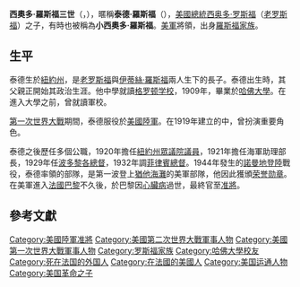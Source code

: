 {{expand language|1=en|time=2019-06-09T05:09:16+00:00}}
{{Unreferenced|time=2015-12-25T04:17:33+00:00}}
{{noteTA
|T=zh-hans:西奧多·罗斯福三世; zh-hant:狄奧多·羅斯福三世;
|1=zh-hans:西奧多; zh-hant:狄奧多;
|G1=美國總統
|G2=PP
}}{{Infobox officeholder
|honorific-prefix=[[准將|Brigadier General]]
|name            =西奧多·羅斯福三世<br/>Theodore Roosevelt Jr.
|image           =LC-DIG-ggbain-37582.jpg
|caption         =
|office          =[[菲律賓總督列表|菲律賓總督]]
|term_start      =1932年2月29日
|term_end        =1933年7月15日
|president       =[[赫伯特·胡佛|赫伯特·胡佛]]<br />[[富蘭克林·德拉諾·羅斯福|富蘭克林·德拉諾·羅斯福]]
|preceded        =[[德懷特·F·戴維斯|德懷特·F·戴維斯]]
|succeeded       =[[弗蘭克·墨菲|弗蘭克·墨菲]]
|office2         =[[波多黎各總督|波多黎各總督]]
|term_start2     =1929年9月9日
|term_end2       =1932年1月
|president2      =赫伯特·胡佛
|preceded2       ={{link-en|詹姆斯·R·貝弗利|James R. Beverley}}
|succeeded2      =詹姆斯·R·貝弗利
|office3         ={{link-en|美國海軍部助理部長|Assistant Secretary of the Navy}}
|term_start3     =1921年3月10日
|term_end3       =1924年9月30日
|president3      =[[沃倫·G·哈定|沃倫·G·哈定]]<br />[[卡爾文·柯立芝|卡爾文·柯立芝]]
|preceded3       ={{link-en|戈登·伍德伯里|Gordon Woodbury}}
|succeeded3      ={{link-en|西奧多·道格拉斯·羅賓森|Theodore Douglas Robinson}}
|office4         =[[紐約州眾議院|紐約州眾議院]]議員<br />來自第二區
|term_start4     =1920年
|term_end4       =1921年
|preceded4       =富蘭克林·A·科爾斯（Franklin A. Coles）
|succeeded4      ={{link-en|弗雷德里克·特魯比·戴維森|Frederick Trubee Davison}}
|birth_name=Theodore Roosevelt III
|birth_date      ={{birth date|1887|9|13}}
|death_date      ={{death date and age|1944|07|12|1887|11|13}}
|birth_place     ={{USA}}[[紐約州|紐約州]][[牡蠣灣_(紐約州)|牡蠣灣]]
|death_place     ={{flagicon image|Flag of France (1794–1815, 1830–1958).svg}} [[法蘭西共和國臨時政府|法國]][[梅奧蒂_(芒什省)|梅奧蒂]]
|death_cause     =[[心臟病|心臟病]]
|parents         =[[西奥多·罗斯福|西奥多·罗斯福]]<br />[[伊蒂絲·羅斯福|伊蒂絲·羅斯福]]
|spouse          ={{link-en|埃莉諾·巴特勒·亞歷山大|Eleanor Butler Alexander}}（m. 1910–1944）
|children        ={{flatlist|*格蕾絲
* {{link-en|西奧多·羅斯福四世|Theodore Roosevelt III|西奧多}}
* {{link-en|科尼利厄斯·V·S·羅斯福|Cornelius V.S. Roosevelt|科尼利厄斯}}
* {{link-en|昆汀·羅斯福二世|Quentin Roosevelt II|昆汀}}}}
|party           ={{GOP}}
|resting_place   =法國[[濱海科勒維爾|濱海科勒維爾]]{{link-en|諾曼第美軍紀念墓園|Normandy American Cemetery and Memorial}}<ref>{{Find a Grave|2144|Theodore Roosevelt, Jr}}.</ref>
|allegiance      ={{USA}}
|branch          ={{flag|United States Army}}
|serviceyears    =1917–1919<br />1940–1944
|rank            =[[File:US-O7_insignia.svg|22px]] [[准將|准將]]
|commands        ={{link-en|美國陸軍第26步兵團|26th Infantry Regiment (United States)}}
|battles         =[[第一次世界大戰|第一次世界大戰]]<br />[[第二次世界大戰|第二次世界大戰]]
* [[火炬行動|火炬行動]]
* [[西西里島戰役|西西里島戰役]]
* [[諾曼第戰役|諾曼第戰役]]
|mawards         =[[荣誉勋章|荣誉勋章]]<br />[[杰出服役十字勋章_(美国)|杰出服役十字勋章]]<br />[[陸軍傑出服役勳章_(美國)|陸軍傑出服役勳章]]<br />[[銀星勳章|銀星勳章]]（4次）<br />{{link-en|功績勳章|Legion of Merit}}<br />[[紫心勳章|紫心勳章]]<br />[[法國榮譽軍團勳章|法國榮譽軍團勳章]]<br />[[英勇十字勳章|英勇十字勳章]]
}}
'''西奧多·羅斯福三世'''（{{lang-en|Theodore Roosevelt III}}，{{bd|1887年|9月13日|1944年|7月12日|catIdx=Roosevelt, Theodore}}），暱稱'''泰德·羅斯福'''（{{lang|en|Ted Roosevelt}}），[[美國總統|美國總統]][[西奥多·罗斯福|西奥多·罗斯福]]（[[老罗斯福|老罗斯福]]）之子，有時也被稱為'''小西奧多·羅斯福'''。[[美軍|美軍]]將領，出身[[羅斯福家族|羅斯福家族]]。

==生平==
泰德生於[[紐約州|紐約州]]，是[[老罗斯福|老罗斯福]]與[[伊蒂絲·羅斯福|伊蒂絲·羅斯福]]兩人生下的長子。泰德出生時，其父親正開始其政治生涯。他中學就讀[[格罗顿学校|格罗顿学校]]，1909年，畢業於[[哈佛大學|哈佛大學]]。在進入大學之前，曾就讀軍校。

[[第一次世界大戰|第一次世界大戰]]期間，泰德服役於[[美國陸軍|美國陸軍]]。在1919年建立的{{link-en|美國退伍軍人協會|American Legion}}中，曾扮演重要角色。

泰德之後歷任多個公職，1920年擔任[[紐約州眾議院|紐約州眾議院]][[議員|議員]]，1921年擔任海軍助理部長，1929年任[[波多黎各總督|波多黎各總督]]，1932年調[[菲律賓總督|菲律賓總督]]。1944年發生的[[諾曼地登陸|諾曼地登陸]]戰役，泰德率領的部隊，是第一波登上[[猶他海灘|猶他海灘]]的美軍部隊，他因此獲頒[[荣誉勋章|荣誉勋章]]。在美軍進入[[法國|法國]][[巴黎|巴黎]]不久後，於巴黎因[[心臟病|心臟病]]過世，最終官至[[准將|准將]]。

==參考文獻==
{{reflist}}

{{normdaten}}
{{DEFAULTSORT:Roosevelt, Theodore}}
[[Category:美國陸軍准將|Category:美國陸軍准將]]
[[Category:美國第二次世界大戰軍事人物|Category:美國第二次世界大戰軍事人物]]
[[Category:美國第一次世界大戰軍事人物|Category:美國第一次世界大戰軍事人物]]
[[Category:罗斯福家族|Category:罗斯福家族]]
[[Category:哈佛大學校友|Category:哈佛大學校友]]
[[Category:死在法国的外国人|Category:死在法国的外国人]]
[[Category:在法國的美國人|Category:在法國的美國人]]
[[Category:美国运通人物|Category:美国运通人物]]
[[Category:美国革命之子|Category:美国革命之子]]